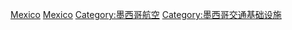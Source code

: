 {{Commonscat|Airports in Mexico}}
[[Category:各國機場|Mexico]]
[[Category:北美洲機場|Mexico]]
[[Category:墨西哥航空|Category:墨西哥航空]]
[[Category:墨西哥交通基础设施|Category:墨西哥交通基础设施]]